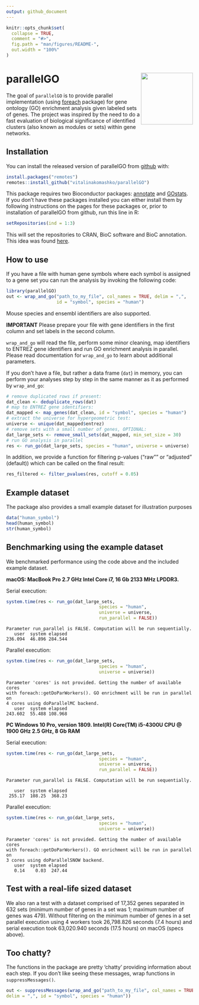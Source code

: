```yaml
---
output: github_document
---
```


<!-- README.md is generated from README.Rmd. Please edit that file -->

```r
knitr::opts_chunk$set(
  collapse = TRUE,
  comment = "#>",
  fig.path = "man/figures/README-",
  out.width = "100%"
)
```

# parallelGO <img src="man/figures/logo.png" align="right" height=140/>

The goal of `parallelGO` is to provide parallel implementation (using [foreach](https://cran.r-project.org/web/packages/foreach/) package) 
for gene ontology (GO) enrichment analysis given labeled sets of genes. The
project was inspired by the need to do a fast evaluation of biological 
significance of identified clusters (also known as modules or sets) within gene 
networks.


## Installation

You can install the released version of parallelGO from 
[github](https://github.com) with:

``` r
install.packages("remotes")
remotes::install_github("vitalinakomashko/parallelGO")
```

This package requires two Bioconductor packages: [annotate](https://www.bioconductor.org/packages/release/bioc/html/annotate.html) and [GOstats](https://bioconductor.org/packages/release/bioc/html/GOstats.html).
If you don't have these packages installed you can either install them by
following instructions on the pages for these packages or, prior to installation
of parallelGO from github, run this line in R:

``` r
setRepositories(ind = 1:3)
```

This will set the repositories to CRAN, BioC software and BioC annotation. This
idea was found [here](https://stackoverflow.com/a/20479243/1655368).

## How to use

If you have a file with human gene symbols where each symbol is assigned to a
gene set you can run the analysis by invoking the following code:

``` r
library(parallelGO)
out <- wrap_and_go("path_to_my_file", col_names = TRUE, delim = ",", 
                   id = "symbol", species = "human")
```
Mouse species and ensembl identifiers are also supported.

**IMPORTANT** Please prepare your file with gene identifiers in the first 
column and set labels in the second column.

`wrap_and_go` will read the file, perform some minor cleaning, map 
identifiers to ENTREZ gene identifiers and run GO enrichment analysis in
parallel. Please read documentation for `wrap_and_go` to learn about additional
parameters.

If you don't have a file, but rather a data frame (`dat`) in memory, you can 
perform your analyses step by step in the same manner as it as performed by 
`wrap_and_go`:

``` r
# remove duplicated rows if present:
dat_clean <- deduplicate_rows(dat)
# map to ENTREZ gene identifiers:
dat_mapped <- map_genes(dat_clean, id = "symbol", species = "human")
# extract the universe for hypergeometric test:
universe <- unique(dat_mapped$entrez)
# remove sets with a small number of genes, OPTIONAL:
dat_large_sets <- remove_small_sets(dat_mapped, min_set_size = 30)
# run GO analysis in parallel
res <- run_go(dat_large_sets, species = "human", universe = universe)
```

In addition, we provide a function for filtering p-values ("raw"" or "adjusted" 
(default)) which can be called on the final result:

```r
res_filtered <- filter_pvalues(res, cutoff = 0.05)
```


## Example dataset

The package also provides a small example dataset for illustration purposes

```r
data("human_symbol")
head(human_symbol)
str(human_symbol)
```


## Benchmarking using the example dataset 

We benchmarked performance using the code above and the included example dataset.

__macOS: MacBook Pro 2.7 GHz Intel Core i7, 16 Gb 2133 MHz LPDDR3.__

Serial execution:

```r
system.time(res <- run_go(dat_large_sets, 
                                   species = "human", 
                                   universe = universe, 
                                   run_parallel = FALSE))
```

```
Parameter run_parallel is FALSE. Computation will be run sequentially.
   user  system elapsed 
236.094  46.896 284.544
```

Parallel execution:

```r
system.time(res <- run_go(dat_large_sets, 
                                   species = "human", 
                                   universe = universe))
```

```
Parameter 'cores' is not provided. Getting the number of available cores
with foreach::getDoParWorkers(). GO enrichment will be run in parallel on
4 cores using doParallelMC backend.
   user  system elapsed 
243.602  55.488 108.968
```

__PC Windows 10 Pro, version 1809. Intel(R) Core(TM) i5-4300U CPU @ 1900 GHz 2.5 GHz, 8 Gb RAM__

Serial execution:

```r
system.time(res <- run_go(dat_large_sets, 
                                   species = "human", 
                                   universe = universe, 
                                   run_parallel = FALSE))
```

```
Parameter run_parallel is FALSE. Computation will be run sequentially.

   user  system elapsed 
 255.17  108.25  368.23
```

Parallel execution:

```r
system.time(res <- run_go(dat_large_sets, 
                                   species = "human", 
                                   universe = universe))
```

```
Parameter 'cores' is not provided. Getting the number of available cores
with foreach::getDoParWorkers(). GO enrichment will be run in parallel on
3 cores using doParallelSNOW backend.
   user  system elapsed 
   0.14    0.03  247.44
```

## Test with a real-life sized dataset

We also ran a test with a dataset comprised of 17,352 genes separated in 632 
sets (minimum number of genes in a set was 1; maximum number of genes was 479). 
Without filtering on the minimum number of genes in a set parallel execution 
using 4 workers took 26,798.826 seconds (7.4 hours) and serial execution 
took 63,020.940 seconds (17.5 hours) on macOS (specs above).

## Too chatty?

The functions in the package are pretty 'chatty' providing information about
each step. If you don't like seeing these messages, wrap functions in 
`suppressMessages()`.

``` r
out <- suppressMessages(wrap_and_go("path_to_my_file", col_names = TRUE, 
delim = ",", id = "symbol", species = "human"))
```
